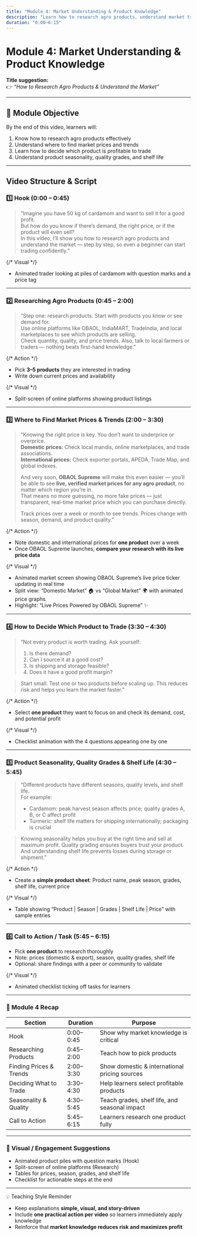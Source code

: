 ```yaml
---
title: "Module 4: Market Understanding & Product Knowledge"
description: "Learn how to research agro products, understand market trends, and choose profitable products."
duration: "0:00–6:15"
---
```


# Module 4: Market Understanding & Product Knowledge

**Title suggestion:**  
👉 _“How to Research Agro Products & Understand the Market”_

---

## 🎯 Module Objective

By the end of this video, learners will:

1. Know how to research agro products effectively
2. Understand where to find market prices and trends
3. Learn how to decide which product is profitable to trade
4. Understand product seasonality, quality grades, and shelf life

---

## Video Structure & Script

### 1️⃣ Hook (0:00 – 0:45)

> “Imagine you have 50 kg of cardamom and want to sell it for a good profit.  
> But how do you know if there’s demand, the right price, or if the product will even sell?  
> In this video, I’ll show you how to research agro products and understand the market — step by step, so even a beginner can start trading confidently.”

{/* Visual */}

- Animated trader looking at piles of cardamom with question marks and a price tag

---

### 2️⃣ Researching Agro Products (0:45 – 2:00)

> “Step one: research products. Start with products you know or see demand for.  
> Use online platforms like OBAOL, IndiaMART, TradeIndia, and local marketplaces to see which products are selling.  
> Check quantity, quality, and price trends. Also, talk to local farmers or traders — nothing beats first-hand knowledge.”

{/* Action */}

- Pick **3–5 products** they are interested in trading
- Write down current prices and availability

{/* Visual */}

- Split-screen of online platforms showing product listings

---

### 3️⃣ Where to Find Market Prices & Trends (2:00 – 3:30)

> “Knowing the right price is key. You don’t want to underprice or overprice.  
> **Domestic prices:** Check local mandis, online marketplaces, and trade associations.  
> **International prices:** Check exporter portals, APEDA, Trade Map, and global indexes.
>
> And very soon, **OBAOL Supreme** will make this even easier — you’ll be able to see **live, verified market prices for any agro product**, no matter which region you’re in.  
> That means no more guessing, no more fake prices — just transparent, real-time market price which you can purchase directly.
>
> Track prices over a week or month to see trends. Prices change with season, demand, and product quality.”

{/* Action */}

- Note domestic and international prices for **one product** over a week
- Once OBAOL Supreme launches, **compare your research with its live price data**

{/* Visual */}

- Animated market screen showing OBAOL Supreme’s live price ticker updating in real time
- Split view: “Domestic Market” 🏠 vs “Global Market” 🌍 with animated price graphs
- Highlight: “Live Prices Powered by OBAOL Supreme” ✨

---

### 4️⃣ How to Decide Which Product to Trade (3:30 – 4:30)

> “Not every product is worth trading. Ask yourself:
>
> 1. Is there demand?
> 2. Can I source it at a good cost?
> 3. Is shipping and storage feasible?
> 4. Does it have a good profit margin?

> Start small. Test one or two products before scaling up. This reduces risk and helps you learn the market faster.”

{/* Action */}

- Select **one product** they want to focus on and check its demand, cost, and potential profit

{/* Visual */}

- Checklist animation with the 4 questions appearing one by one

---

### 5️⃣ Product Seasonality, Quality Grades & Shelf Life (4:30 – 5:45)

> “Different products have different seasons, quality levels, and shelf life.  
> For example:
>
> - Cardamom: peak harvest season affects price; quality grades A, B, or C affect profit
> - Turmeric: shelf life matters for shipping internationally; packaging is crucial

> Knowing seasonality helps you buy at the right time and sell at maximum profit. Quality grading ensures buyers trust your product. And understanding shelf life prevents losses during storage or shipment.”

{/* Action */}

- Create a **simple product sheet**: Product name, peak season, grades, shelf life, current price

{/* Visual */}

- Table showing “Product | Season | Grades | Shelf Life | Price” with sample entries

---

### 6️⃣ Call to Action / Task (5:45 – 6:15)

- Pick **one product** to research thoroughly
- Note: prices (domestic & export), season, quality grades, shelf life
- Optional: share findings with a peer or community to validate

{/* Visual */}

- Animated checklist ticking off tasks for learners

---

### 🧭 Module 4 Recap

| Section                 | Duration  | Purpose                                       |
| ----------------------- | --------- | --------------------------------------------- |
| Hook                    | 0:00–0:45 | Show why market knowledge is critical         |
| Researching Products    | 0:45–2:00 | Teach how to pick products                    |
| Finding Prices & Trends | 2:00–3:30 | Show domestic & international pricing sources |
| Deciding What to Trade  | 3:30–4:30 | Help learners select profitable products      |
| Seasonality & Quality   | 4:30–5:45 | Teach grades, shelf life, and seasonal impact |
| Call to Action          | 5:45–6:15 | Learners research one product fully           |

---

### 🎨 Visual / Engagement Suggestions

- Animated product piles with question marks (Hook)
- Split-screen of online platforms (Research)
- Tables for prices, season, grades, and shelf life
- Checklist for actionable steps at the end

---

💡 Teaching Style Reminder

- Keep explanations **simple, visual, and story-driven**
- Include **one practical action per video** so learners immediately apply knowledge
- Reinforce that **market knowledge reduces risk and maximizes profit**

